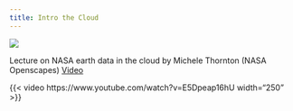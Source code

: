 ```yaml
---
title: Intro the Cloud
---
```


![](../images/cloud-overview.png)

Lecture on NASA earth data in the cloud by Michele Thornton (NASA Openscapes) [Video](https://www.youtube.com/watch?v=E5Dpeap16hU)

{{< video https://www.youtube.com/watch?v=E5Dpeap16hU width="250" >}}